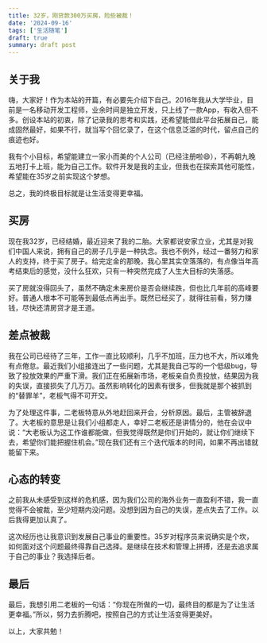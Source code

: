 ```yaml
---
title: 32岁，刚贷款300万买房，险些被裁！
date: '2024-09-16'
tags: ['生活随笔']
draft: true
summary: draft post
---
```


## 关于我

嗨，大家好！作为本站的开篇，有必要先介绍下自己。2016年我从大学毕业，目前是一名移动开发工程师，业余时间是独立开发，只上线了一款App，有收入但不多。创设本站的初衷，除了记录我的思考和实践，还希望能借此平台拓展自己，能成固然最好，如果不行，就当写个回忆录了，在这个信息泛滥的时代，留点自己的痕迹也好。

我有个小目标，希望能建立一家小而美的个人公司（已经注册啦😄），不再朝九晚五地打卡上班，能为自己工作。软件开发是我的主业，但我也在探索其他可能性，希望能在35岁之前实现这个梦想。

总之，我的终极目标就是让生活变得更幸福。

## 买房

现在我32岁，已经结婚，最近迎来了我的二胎。大家都说安家立业，尤其是对我们中国人来说，拥有自己的房子几乎是一种执念。我也不例外，经过一番努力和家人的支持，终于买了房子。给完定金的那晚，我心里其实空落落的，有点像当年高考结束后的感觉，没什么狂欢，只有一种突然完成了人生大目标的失落感。

买了房就没得回头了，虽然不确定未来房价是否会继续跌，但也比几年前的高峰要好。普通人根本不可能等到最低点再出手。既然已经买了，就得往前看，努力赚钱，尽快还清房贷才是王道。

## 差点被裁

我在公司已经待了三年，工作一直比较顺利，几乎不加班，压力也不大，所以难免有点倦怠。最近我们小组接连出了一些问题，尤其是我自己写的一个低级bug，导致了投放效果的严重下滑。我们正在拓展新市场，老板亲自负责投放，结果因为我的失误，直接损失了几万刀。虽然影响转化的因素有很多，但我就是那个被抓到的“替罪羊”，老板气得不可开交。

为了处理这件事，二老板特意从外地赶回来开会，分析原因。最后，主管被辞退了。大老板的意思是让我们小组都走人，幸好二老板还是讲情分的，他在会议中说：“大老板认为这工作谁都能做，但我觉得既然是你们开始的，就让你们继续下去，希望你们能把握住机会。”现在我们还有三个迭代版本的时间，如果不再出错就能留下来。

## 心态的转变

之前我从未感受到这样的危机感，因为我们公司的海外业务一直盈利不错，我一直觉得不会被裁，至少短期内没问题。没想到因为自己的失误，差点失去了工作。以后我得更加认真了。

这次经历也让我意识到发展自己事业的重要性。35岁对程序员来说确实是个坎，如何面对这个问题最终得靠自己选择。是继续在技术和管理上拼搏，还是去追求属于自己的事业？我选择后者。

## 最后

最后，我想引用二老板的一句话：“你现在所做的一切，最终目的都是为了让生活更幸福。”所以，努力去折腾吧，按照自己的方式让生活变得更美好。

以上，大家共勉！
